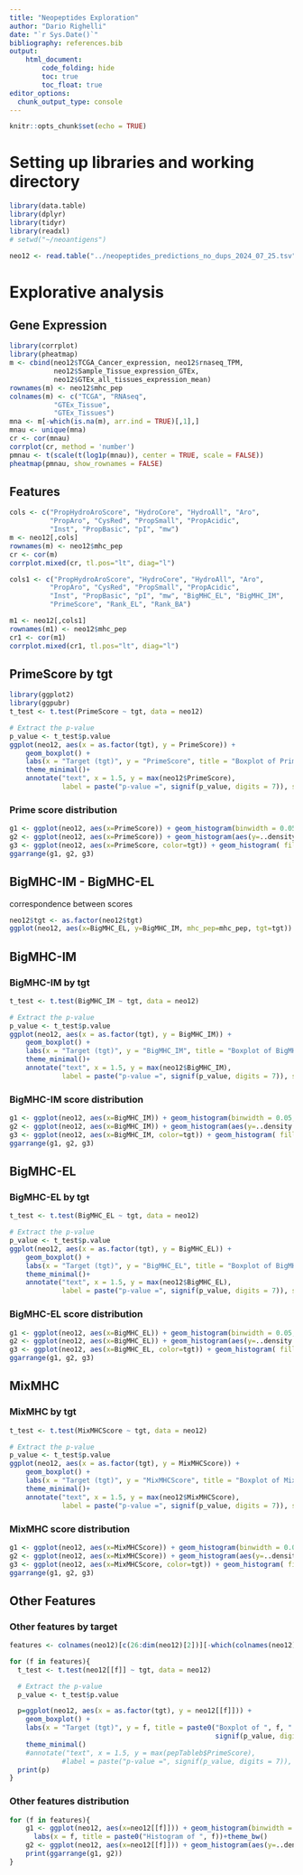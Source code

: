 ```yaml
---
title: "Neopeptides Exploration"
author: "Dario Righelli"
date: "`r Sys.Date()`"
bibliography: references.bib  
output: 
    html_document:
        code_folding: hide
        toc: true
        toc_float: true
editor_options: 
  chunk_output_type: console
---
```


```r
knitr::opts_chunk$set(echo = TRUE)
```


# Setting up libraries and working directory

```r
library(data.table)
library(dplyr)
library(tidyr)
library(readxl)
# setwd("~/neoantigens")
```



```r

neo12 <- read.table("../neopeptides_predictions_no_dups_2024_07_25.tsv", header=TRUE, sep="\t")
```

# Explorative analysis

## Gene Expression

```r
library(corrplot)
library(pheatmap)
m <- cbind(neo12$TCGA_Cancer_expression, neo12$rnaseq_TPM,
           neo12$Sample_Tissue_expression_GTEx, 
           neo12$GTEx_all_tissues_expression_mean)
rownames(m) <- neo12$mhc_pep
colnames(m) <- c("TCGA", "RNAseq",
           "GTEx_Tissue", 
           "GTEx_Tissues")
mna <- m[-which(is.na(m), arr.ind = TRUE)[,1],]
mnau <- unique(mna)
cr <- cor(mnau)
corrplot(cr, method = 'number')
pmnau <- t(scale(t(log1p(mnau)), center = TRUE, scale = FALSE))
pheatmap(pmnau, show_rownames = FALSE)
```


## Features

```r
cols <- c("PropHydroAroScore", "HydroCore", "HydroAll", "Aro", 
          "PropAro", "CysRed", "PropSmall", "PropAcidic", 
          "Inst", "PropBasic", "pI", "mw")
m <- neo12[,cols]
rownames(m) <- neo12$mhc_pep
cr <- cor(m)
corrplot.mixed(cr, tl.pos="lt", diag="l")

cols1 <- c("PropHydroAroScore", "HydroCore", "HydroAll", "Aro", 
          "PropAro", "CysRed", "PropSmall", "PropAcidic", 
          "Inst", "PropBasic", "pI", "mw", "BigMHC_EL", "BigMHC_IM",
          "PrimeScore", "Rank_EL", "Rank_BA")

m1 <- neo12[,cols1]
rownames(m1) <- neo12$mhc_pep
cr1 <- cor(m1)
corrplot.mixed(cr1, tl.pos="lt", diag="l")

```


## PrimeScore by tgt

```r
library(ggplot2)
library(ggpubr)
t_test <- t.test(PrimeScore ~ tgt, data = neo12)

# Extract the p-value
p_value <- t_test$p.value
ggplot(neo12, aes(x = as.factor(tgt), y = PrimeScore)) +
    geom_boxplot() +
    labs(x = "Target (tgt)", y = "PrimeScore", title = "Boxplot of PrimeScore by Target") +
    theme_minimal()+
    annotate("text", x = 1.5, y = max(neo12$PrimeScore), 
             label = paste("p-value =", signif(p_value, digits = 7)), size = 5)

```


### Prime score distribution

```r
g1 <- ggplot(neo12, aes(x=PrimeScore)) + geom_histogram(binwidth = 0.05, color="black", fill="white") +theme_bw() 
g2 <- ggplot(neo12, aes(x=PrimeScore)) + geom_histogram(aes(y=..density..), color="black", fill="white") + geom_density(alpha=.2, fill="#FF6666") +theme_bw() 
g3 <- ggplot(neo12, aes(x=PrimeScore, color=tgt)) + geom_histogram( fill="white", alpha=0.5, position="identity")+theme_bw() 
ggarrange(g1, g2, g3)

```

## BigMHC-IM - BigMHC-EL 

correspondence between scores

```r
neo12$tgt <- as.factor(neo12$tgt)
ggplot(neo12, aes(x=BigMHC_EL, y=BigMHC_IM, mhc_pep=mhc_pep, tgt=tgt)) + geom_abline(intercept = 0, col="grey")+ geom_point(aes(col=tgt), size=0.5) +theme_bw()
```

## BigMHC-IM

### BigMHC-IM by tgt

```r
t_test <- t.test(BigMHC_IM ~ tgt, data = neo12)

# Extract the p-value
p_value <- t_test$p.value
ggplot(neo12, aes(x = as.factor(tgt), y = BigMHC_IM)) +
    geom_boxplot() +
    labs(x = "Target (tgt)", y = "BigMHC_IM", title = "Boxplot of BigMHC_IM by Target") +
    theme_minimal()+
    annotate("text", x = 1.5, y = max(neo12$BigMHC_IM), 
             label = paste("p-value =", signif(p_value, digits = 7)), size = 5)
```

### BigMHC-IM score distribution

```r
g1 <- ggplot(neo12, aes(x=BigMHC_IM)) + geom_histogram(binwidth = 0.05, color="black", fill="white") +theme_bw() 
g2 <- ggplot(neo12, aes(x=BigMHC_IM)) + geom_histogram(aes(y=..density..), color="black", fill="white") + geom_density(alpha=.2, fill="#FF6666") +theme_bw() 
g3 <- ggplot(neo12, aes(x=BigMHC_IM, color=tgt)) + geom_histogram( fill="white", alpha=0.5, position="identity")+theme_bw() 
ggarrange(g1, g2, g3)

```

## BigMHC-EL

### BigMHC-EL by tgt

```r
t_test <- t.test(BigMHC_EL ~ tgt, data = neo12)

# Extract the p-value
p_value <- t_test$p.value
ggplot(neo12, aes(x = as.factor(tgt), y = BigMHC_EL)) +
    geom_boxplot() +
    labs(x = "Target (tgt)", y = "BigMHC_EL", title = "Boxplot of BigMHC_EL by Target") +
    theme_minimal()+
    annotate("text", x = 1.5, y = max(neo12$BigMHC_EL), 
             label = paste("p-value =", signif(p_value, digits = 7)), size = 5)
```


### BigMHC-EL score distribution

```r
g1 <- ggplot(neo12, aes(x=BigMHC_EL)) + geom_histogram(binwidth = 0.05, color="black", fill="white") +theme_bw() 
g2 <- ggplot(neo12, aes(x=BigMHC_EL)) + geom_histogram(aes(y=..density..), color="black", fill="white") + geom_density(alpha=.2, fill="#FF6666") +theme_bw() 
g3 <- ggplot(neo12, aes(x=BigMHC_EL, color=tgt)) + geom_histogram( fill="white", alpha=0.5, position="identity")+theme_bw() 
ggarrange(g1, g2, g3)
```

## MixMHC

### MixMHC by tgt

```r
t_test <- t.test(MixMHCScore ~ tgt, data = neo12)

# Extract the p-value
p_value <- t_test$p.value
ggplot(neo12, aes(x = as.factor(tgt), y = MixMHCScore)) +
    geom_boxplot() +
    labs(x = "Target (tgt)", y = "MixMHCScore", title = "Boxplot of MixMHCScore by Target") +
    theme_minimal()+
    annotate("text", x = 1.5, y = max(neo12$MixMHCScore), 
             label = paste("p-value =", signif(p_value, digits = 7)), size = 5)
```


### MixMHC score distribution

```r
g1 <- ggplot(neo12, aes(x=MixMHCScore)) + geom_histogram(binwidth = 0.05, color="black", fill="white") +theme_bw() 
g2 <- ggplot(neo12, aes(x=MixMHCScore)) + geom_histogram(aes(y=..density..), color="black", fill="white") + geom_density(alpha=.2, fill="#FF6666") +theme_bw() 
g3 <- ggplot(neo12, aes(x=MixMHCScore, color=tgt)) + geom_histogram( fill="white", alpha=0.5, position="identity")+theme_bw() 
ggarrange(g1, g2, g3)
```


## Other Features

### Other features by target

```r
features <- colnames(neo12)[c(26:dim(neo12)[2])][-which(colnames(neo12)[c(26:dim(neo12)[2])] %in% c("BigMHC_EL", "BigMHC_IM", "PrimeScore", "MixMHCScore", "expression_source", "expression"))]

for (f in features){
  t_test <- t.test(neo12[[f]] ~ tgt, data = neo12)

  # Extract the p-value
  p_value <- t_test$p.value

  p=ggplot(neo12, aes(x = as.factor(tgt), y = neo12[[f]])) +
    geom_boxplot() +
    labs(x = "Target (tgt)", y = f, title = paste0("Boxplot of ", f, " by Target - pval ",
                                                   signif(p_value, digits = 4))) +
    theme_minimal()
    #annotate("text", x = 1.5, y = max(pepTableb$PrimeScore),
             #label = paste("p-value =", signif(p_value, digits = 7)), size = 5)
  print(p)
}

```


### Other features distribution

```r
for (f in features){
    g1 <- ggplot(neo12, aes(x=neo12[[f]])) + geom_histogram(binwidth = 0.05, color="black", fill="white")+
      labs(x = f, title = paste0("Histogram of ", f))+theme_bw()
    g2 <- ggplot(neo12, aes(x=neo12[[f]])) + geom_histogram(aes(y=..density..), color="black", fill="white") + geom_density(alpha=.2, fill="#FF6666")+ labs(x = f, title = paste0("Density of ", f)) +theme_bw()
    print(ggarrange(g1, g2))
}
```













